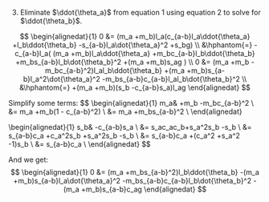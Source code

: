 
3. Eliminate $\ddot{\theta_a}$ from equation 1 using equation 2 to solve for $\ddot{\theta_b}$.

  $$
  \begin{alignedat}{1}
  0 &=
    (m_a +m_b)l_a(c_{a-b}l_a\ddot{\theta_a}
    +l_b\ddot{\theta_b}
    -s_{a-b}l_a\dot{\theta_a}^2
    +s_bg) \\
  &\hphantom{=} -c_{a-b}l_a(
    (m_a +m_b)l_a\ddot{\theta_a}
     +m_bc_{a-b}l_b\ddot{\theta_b}
     +m_bs_{a-b}l_b\dot{\theta_b}^2
     +(m_a +m_b)s_ag
    ) \\
  0 &=
    (m_a +m_b -m_bc_{a-b}^2)l_al_b\ddot{\theta_b}
     +(m_a +m_b)s_{a-b}l_a^2\dot{\theta_a}^2
     -m_bs_{a-b}c_{a-b}l_al_b\dot{\theta_b}^2 \\
  &\hphantom{=} 
     +(m_a +m_b)(s_b -c_{a-b}s_a)l_ag
  \end{alignedat}
  $$

  Simplify some terms:
  $$
  \begin{alignedat}{1}
  m_a& +m_b -m_bc_{a-b}^2 \\
  &= m_a +m_b(1 - c_{a-b}^2) \\
  &= m_a +m_bs_{a-b}^2 \\
  \end{alignedat}

  \begin{alignedat}{1}
  s_b& -c_{a-b}s_a \\
  &= s_ac_ac_b+s_a^2s_b -s_b \\
  &= s_{a-b}c_a +c_a^2s_b +s_a^2s_b -s_b \\
  &= s_{a-b}c_a +(c_a^2 +s_a^2 -1)s_b \\
  &= s_{a-b}c_a \\
  \end{alignedat}
  $$

  And we get:
  $$
  \begin{alignedat}{1}
  0 &=
    (m_a +m_bs_{a-b}^2)l_b\ddot{\theta_b}
     -(m_a +m_b)s_{a-b}l_a\dot{\theta_a}^2
     -m_bs_{a-b}c_{a-b}l_b\dot{\theta_b}^2
     -(m_a +m_b)s_{a-b}c_ag
  \end{alignedat}
  $$

<!-- 
  $$
  \begin{alignedat}{1}
  0 &= A_a\ddot{\theta_a} + B_a\ddot{\theta_b} + C_a\dot{\theta_b}^2 + D_a \\
  0 &= A_b\ddot{\theta_a} + B_b\ddot{\theta_b} + C_b\dot{\theta_a}^2 + D_b \\
  \\
  0 &= (A_bA_a - A_aA_b)\ddot{\theta_a} + (A_bB_a -A_aB_b)\ddot{\theta_b} -A_aC_b\dot{\theta_a}^2 + A_bC_a\dot{\theta_b}^2 + (A_bD_a -A_aD_b) \\
  0 &= A_c\ddot{\theta_b} + B_c\dot{\theta_a}^2 +C_c\dot{\theta_b}^2 + D_c \\
  A_c &= A_bB_a -A_aB_b \\
      &= (c_{a-b}l_am_b(s_as_b +c_ac_b)l_b -(m_a +m_b)l_al_b) \\
      &= (m_bc_{a-b}s_as_b +m_bc_{a-b}c_ac_b -m_a -m_b)l_al_b \\
      &= (m_bc_{a-b}^2 -m_a -m_b)l_al_b\\
      &= ( -m_a -m_b(1 - c_{a-b}^2))l_al_b\\
      &= -(m_a +m_bs_{a-b}^2)l_al_b\\
  B_c &= -A_aC_b \\
      &= (m_a +m_b)s_{a-b}l_a^2  \\
  C_c &= A_bC_a \\
      &= m_bc_{a-b}s_{a-b}l_al_b \\
  D_c &= A_bD_a -A_aD_b \\
      &= c_{a-b}l_a(m_a +m_b)s_ag -(m_a +m_b)l_as_bg   \\
      &= (m_a +m_b)(s_ac_{a-b} -s_b)l_ag \\
      &= (m_a +m_b)(s_ac_{a-b} -s_b)l_ag \\
  \\
  \ddot{\theta_b} &= -\frac{B_c}{A_c}\dot{\theta_a}^2 -\frac{C_c}{A_c}\dot{\theta_b}^2 -\frac{D_c}{A_c} \\
  \ddot{\theta_b} &= A_d\dot{\theta_a}^2 +B_d\dot{\theta_b}^2 +C_d \\
  A_d &= -\frac{B_c}{A_c} \\
      &= -\frac{(m_a +m_b)s_{a-b}l_a^2}{-(m_a +m_bs_{a-b}^2)l_al_b} \\
      &= \frac{(m_a +m_b)s_{a-b}l_a}{(m_a +m_bs_{a-b}^2)l_b} \\
  B_d &= -\frac{C_c}{A_c} \\
      &= \frac{m_bs_{a-b}c_{a-b}}{m_a +m_bs_{a-b}^2} \\
  C_d &= -\frac{D_c}{A_c} \\
      &= -\frac{(m_a +m_b)(s_ac_{a-b} -s_b)g}{-(m_a +m_bs_{a-b}^2)l_b} \\
      &= \frac{(m_a +m_b)(s_ac_ac_b+s_as_as_b -s_b)g}{(m_a +m_bs_{a-b}^2)l_b} \\
      &= \frac{(m_a +m_b)(c_as_{a-b} +c_ac_as_b +s_as_as_b -s_b)g}{(m_a +m_bs_{a-b}^2)l_b} \\
      &= \frac{(m_a +m_b)(c_as_{a-b} +(c_a^2 +s_a^2 -1)s_b)g}{(m_a +m_bs_{a-b}^2)l_b} \\
      &= \frac{(m_a +m_b)(c_as_{a-b} +(1 -1)s_b)g}{(m_a +m_bs_{a-b}^2)l_b} \\
      &= \frac{(m_a +m_b)s_{a-b}c_ag}{(m_a +m_bs_{a-b}^2)l_b}
  \end{alignedat}
  $$
 -->
